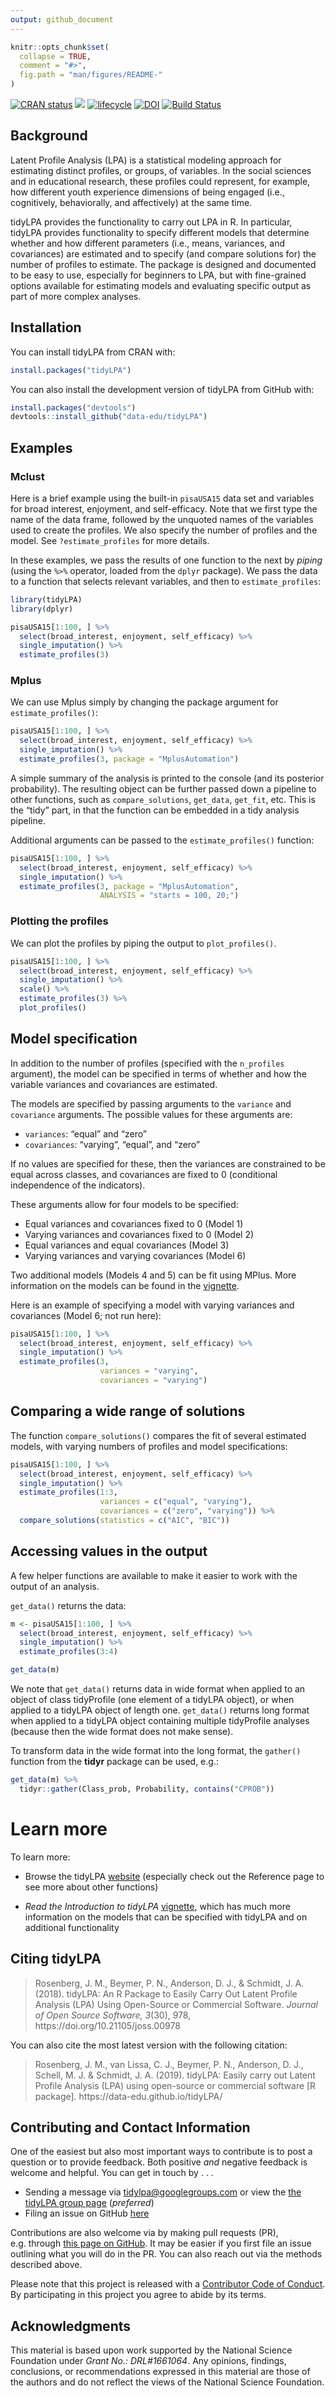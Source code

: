 ```yaml
---
output: github_document
---
```


<!-- README.md is generated from README.Rmd. Please edit that file -->

```r
knitr::opts_chunk$set(
  collapse = TRUE,
  comment = "#>",
  fig.path = "man/figures/README-"
)
```

[![CRAN status](https://www.r-pkg.org/badges/version/tidyLPA)](https://cran.r-project.org/package=tidyLPA)
[![](https://cranlogs.r-pkg.org/badges/tidyLPA)](https://cran.r-project.org/package=tidyLPA)
[![lifecycle](https://img.shields.io/badge/lifecycle-stable-brightgreen.svg)](https://www.tidyverse.org/lifecycle/#stable)
[![DOI](http://joss.theoj.org/papers/10.21105/joss.00978/status.svg)](https://doi.org/10.21105/joss.00978)
[![Build Status](https://travis-ci.org/data-edu/tidyLPA.svg?branch=master)](https://travis-ci.org/data-edu/tidyLPA)

## Background

Latent Profile Analysis (LPA) is a statistical modeling approach for estimating distinct profiles, or groups, of variables. In the social sciences and in educational research, these profiles could represent, for example, how different youth experience dimensions of being engaged (i.e., cognitively, behaviorally, and affectively) at the same time. 

tidyLPA provides the functionality to carry out LPA in R. In particular, tidyLPA provides functionality to specify different models that determine whether and how different parameters (i.e., means, variances, and covariances) are estimated and to specify (and compare solutions for) the number of profiles to estimate. The package is designed and documented to be easy to use, especially for beginners to LPA, but with fine-grained options available for estimating models and evaluating specific output as part of more complex analyses.

## Installation

You can install tidyLPA from CRAN with:

```r
install.packages("tidyLPA")
```

You can also install the development version of tidyLPA from GitHub with:

```r
install.packages("devtools")
devtools::install_github("data-edu/tidyLPA")
```

## Examples

### Mclust

Here is a brief example using the built-in `pisaUSA15` data set and variables for broad interest, enjoyment, and self-efficacy. Note that we first type the name of the data frame, followed by the unquoted names of the variables used to create the profiles. We also specify the number of profiles and the model. See `?estimate_profiles` for more details.

In these examples, we pass the results of one function to the next by *piping* (using the `%>%` operator, loaded from the `dplyr` package). We pass the data to a function that selects relevant variables, and then to `estimate_profiles`:

```r
library(tidyLPA)
library(dplyr)
```

```r
pisaUSA15[1:100, ] %>%
  select(broad_interest, enjoyment, self_efficacy) %>%
  single_imputation() %>%
  estimate_profiles(3)
```

### Mplus

We can use Mplus simply by changing the package argument for `estimate_profiles()`:

```r
pisaUSA15[1:100, ] %>%
  select(broad_interest, enjoyment, self_efficacy) %>%
  single_imputation() %>%
  estimate_profiles(3, package = "MplusAutomation")
```

A simple summary of the analysis is printed to the console (and its posterior probability). The resulting object can be further passed down a pipeline to other functions, such as `compare_solutions`, `get_data`, `get_fit`, etc. This is the "tidy" part, in that the function can be embedded in a tidy analysis pipeline.

Additional arguments can be passed to the `estimate_profiles()` function:

```r
pisaUSA15[1:100, ] %>%
  select(broad_interest, enjoyment, self_efficacy) %>%
  single_imputation() %>%
  estimate_profiles(3, package = "MplusAutomation", 
                    ANALYSIS = "starts = 100, 20;")
```

### Plotting the profiles

We can plot the profiles by piping the output to `plot_profiles()`.

```r
pisaUSA15[1:100, ] %>%
  select(broad_interest, enjoyment, self_efficacy) %>%
  single_imputation() %>%
  scale() %>%
  estimate_profiles(3) %>% 
  plot_profiles()
```

## Model specification

In addition to the number of profiles (specified with the `n_profiles` argument), the model can be specified in terms of whether and how the variable variances and covariances are estimated.

The models are specified by passing arguments to the `variance` and `covariance` arguments. The possible values for these arguments are:

- `variances`: "equal" and "zero"
- `covariances`: "varying", "equal", and "zero"

If no values are specified for these, then the variances are constrained to be equal across classes, and covariances are fixed to 0 (conditional independence of the indicators).

These arguments allow for four models to be specified:

* Equal variances and covariances fixed to 0 (Model 1)
* Varying variances and covariances fixed to 0 (Model 2)
* Equal variances and equal covariances (Model 3)
* Varying variances and varying covariances (Model 6)

Two additional models (Models 4 and 5) can be fit using MPlus. More information on the models can be found in the [vignette](https://data-edu.github.io/tidyLPA/articles/Introduction_to_tidyLPA.html).

Here is an example of specifying a model with varying variances and covariances (Model 6; not run here): 

```r
pisaUSA15[1:100, ] %>%
  select(broad_interest, enjoyment, self_efficacy) %>%
  single_imputation() %>%
  estimate_profiles(3, 
                    variances = "varying",
                    covariances = "varying")
```

## Comparing a wide range of solutions

The function `compare_solutions()` compares the fit of several estimated models,
with varying numbers of profiles and model specifications:

```r
pisaUSA15[1:100, ] %>%
  select(broad_interest, enjoyment, self_efficacy) %>%
  single_imputation() %>%
  estimate_profiles(1:3, 
                    variances = c("equal", "varying"),
                    covariances = c("zero", "varying")) %>%
  compare_solutions(statistics = c("AIC", "BIC"))
```

## Accessing values in the output

A few helper functions are available to make it easier to work with the output of an analysis.

`get_data()` returns the data:

```r
m <- pisaUSA15[1:100, ] %>%
  select(broad_interest, enjoyment, self_efficacy) %>%
  single_imputation() %>%
  estimate_profiles(3:4)

get_data(m)
```

We note that `get_data()` returns data in wide format when applied to an object of class tidyProfile (one element of a tidyLPA object), or when applied to a tidyLPA object of length one. `get_data()` returns long format when applied to a tidyLPA object containing multiple tidyProfile analyses (because then the wide format does not make sense).

To transform data in the wide format into the long format, the `gather()` function from the **tidyr** package can be used, e.g.:

```r
get_data(m) %>% 
  tidyr::gather(Class_prob, Probability, contains("CPROB"))
```

# Learn more

To learn more:

* Browse the tidyLPA [website](https://data-edu.github.io/tidyLPA/) (especially check out the Reference page to see more about other functions)

* *Read the Introduction to tidyLPA* [vignette](https://data-edu.github.io/tidyLPA/articles/Introduction_to_tidyLPA.html), which has much more information on the models that can be specified with tidyLPA and on additional functionality

## Citing tidyLPA

> Rosenberg, J. M., Beymer, P. N., Anderson, D. J., & Schmidt, J. A. (2018). tidyLPA: An R Package to Easily Carry Out Latent Profile Analysis (LPA) Using Open-Source or Commercial Software. *Journal of Open Source Software, 3*(30), 978, https://doi.org/10.21105/joss.00978

You can also cite the most latest version with the following citation:

> Rosenberg, J. M., van Lissa, C. J.,  Beymer, P. N., Anderson, D. J., Schell, M. J. & Schmidt, J. A. (2019). tidyLPA: Easily carry out Latent Profile Analysis (LPA) using open-source or commercial software [R package]. https://data-edu.github.io/tidyLPA/

## Contributing and Contact Information

One of the easiest but also most important ways to contribute is to post a question or to provide feedback. Both positive *and* negative feedback is welcome and helpful. You can get in touch by . . . 

* Sending a message via [tidylpa@googlegroups.com](mailto:tidylpa@googlegroups.com) or view the [the tidyLPA group page](https://groups.google.com/forum/#!forum/tidylpa) (*preferred*)
* Filing an issue on GitHub [here](https://github.com/data-edu/tidyLPA)

Contributions are also welcome via by making pull requests (PR), e.g. through [this page on GitHub](https://github.com/data-edu/tidyLPA/pulls). It may be easier if you first file an issue outlining what you will do in the PR. You can also reach out via the methods described above.

Please note that this project is released with a [Contributor Code of Conduct](https://link.springer.com/article/10.1007/s41686-019-00030-5). By participating in this project you agree to abide by its terms.

## Acknowledgments

This material is based upon work supported by the National Science Foundation under *Grant No.: DRL#1661064*. Any opinions, findings, conclusions, or recommendations expressed in this material are those of the authors and do not reflect the views of the National Science Foundation.
